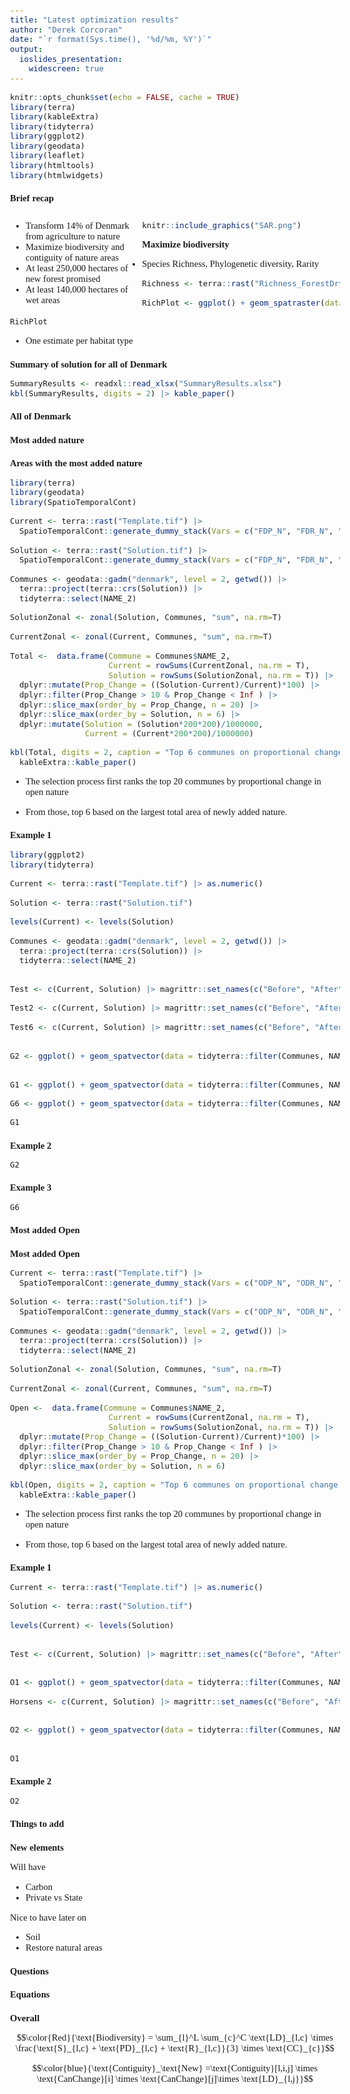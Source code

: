 ```yaml
---
title: "Latest optimization results"
author: "Derek Corcoran"
date: "`r format(Sys.time(), '%d/%m, %Y')`"
output:
  ioslides_presentation:
    widescreen: true
---
```



```r
knitr::opts_chunk$set(echo = FALSE, cache = TRUE)
library(terra)
library(kableExtra)
library(tidyterra)
library(ggplot2)
library(geodata)
library(leaflet)
library(htmltools)
library(htmlwidgets)
```

## Brief recap


<div style="float: left; width: 40%;">
* Transform 14% of Denmark from agriculture to nature
* Maximize biodiversity and contiguity of nature areas
* At least 250,000 hectares of new forest promised 
* At least 140,000 hectares of wet areas
</div>

<div style="float: right; width: 60%;">
```r
knitr::include_graphics("SAR.png")
```

</div>

## Maximize biodiversity


* Species Richness, Phylogenetic diversity, Rarity

```r
Richness <- terra::rast("Richness_ForestDryRich.tif")

RichPlot <- ggplot() + geom_spatraster(data = Richness) + scale_fill_wiki_c(trans = scales::log1p_trans(), breaks = c(0, 10, 100)) + labs(title ="Forest Dry Rich", caption = "Richness") + theme_bw()
```

```r
RichPlot
```


* One estimate per habitat type

## Summary of solution for all of Denmark

```r
SummaryResults <- readxl::read_xlsx("SummaryResults.xlsx")
kbl(SummaryResults, digits = 2) |> kable_paper()
```


## All of Denmark

<!-- Leaflet CSS and JavaScript -->
<link rel="stylesheet" href="http://cdn.leafletjs.com/leaflet-0.7.5/leaflet.css" />
<script src="http://cdn.leafletjs.com/leaflet-0.7.5/leaflet.js"></script>

<style>
    body, table, tr, td, th, div, h1, h2, input { font-family: "Calibri", "Trebuchet MS", "Ubuntu", Serif; font-size: 11pt; }
    #map { position:absolute; top:0; bottom:0; width:90%; } /* full size */
    .ctl {
        padding: 2px 10px 2px 10px;
        background: white;
        background: rgba(255,255,255,0.9);
        box-shadow: 0 0 15px rgba(0,0,0,0.2);
        border-radius: 5px;
        text-align: right;
    }
    .title {
        font-size: 18pt;
        font-weight: bold;
    }
    .src {
        font-size: 10pt;
    }
    .legend {
        background: white;
        padding: 6px 8px;
        font-size: 12px;
        line-height: 18px;
        color: #555;
    }
    .legend i {
        width: 18px;
        height: 18px;
        float: left;
        margin-right: 8px;
        opacity: 0.7;
    }
</style>

<div id="map"></div>

<script>
/* **** Leaflet **** */
var DarkMatter = L.tileLayer('https://cartodb-basemaps-{s}.global.ssl.fastly.net/dark_all/{z}/{x}/{y}.png', {
    attribution: '&copy; <a href="https://carto.com/attributions">CARTO</a>'
});

// Base layers
var osm = L.tileLayer('http://{s}.tile.osm.org/{z}/{x}/{y}.png', {attribution: '&copy; <a href="http://osm.org/copyright">OpenStreetMap</a> contributors'});

var cartodb = L.tileLayer('http://{s}.basemaps.cartocdn.com/light_all/{z}/{x}/{y}.png', {attribution: '&copy; <a href="http://www.openstreetmap.org/copyright">OpenStreetMap</a> contributors, &copy; <a href="http://cartodb.com/attributions">CartoDB</a>'});

// White background
var white = L.tileLayer("data:image/png;base64,iVBORw0KGgoAAAANSUhEUgAAAQAAAAEAAQMAAABmvDolAAAAA1BMVEX///+nxBvIAAAAH0lEQVQYGe3BAQ0AAADCIPunfg43YAAAAAAAAAAA5wIhAAAB9aK9BAAAAABJRU5ErkJggg==");

// Overlay layers (TMS)
var lyr = L.tileLayer('./{z}/{x}/{y}.png', {tms: true, opacity: 0.7, attribution: ""});

// Map
var map = L.map('map', {
    center: [56.08179712158155, 11.738158813369875],
    zoom: 20,
    minZoom: 7,
    maxZoom: 20,
    layers: [osm]
});

var basemaps = {
    "OpenStreetMap": osm, 
    "CartoDB Positron": cartodb, 
    "Dark matter": DarkMatter, 
    "Without background": white
};

var overlaymaps = {
    "Layer": lyr
};

// Title
var title = L.control();
title.onAdd = function(map) {
    this._div = L.DomUtil.create('div', 'ctl title');
    this.update();
    return this._div;
};
title.update = function(props) {
    this._div.innerHTML = "Sols";
};
title.addTo(map);

// Note
var src = 'Generated by <a href="http://www.klokan.cz/projects/gdal2tiles/">GDAL2Tiles</a>, Copyright &copy; 2008 <a href="http://www.klokan.cz/">Klokan Petr Pridal</a>,  <a href="http://www.gdal.org/">GDAL</a> &amp; <a href="http://www.osgeo.org/">OSGeo</a> <a href="http://code.google.com/soc/">GSoC</a>';
var note = L.control({position: 'bottomleft'});
note.onAdd = function(map) {
    this._div = L.DomUtil.create('div', 'ctl src');
    this.update();
    return this._div;
};
note.update = function(props) {
    this._div.innerHTML = src;
};
note.addTo(map);

// Add base layers with collapsible control enabled
L.control.layers(basemaps, overlaymaps, {collapsed: true}).addTo(map);

// Fit to overlay bounds (SW and NE points with (lat, lon))
map.fitBounds([[54.350986203547414, 15.597242237512058], [57.81260803961569, 7.879075389227694]]);


// Add color scale legend
var colorScale = ["#01665e", "#35978f", "#80cdc1", "#c7eae5", "#f6e8c3", "#dfc27d", "#bf812d", "#8c510a"];
var categories = ["FDP", "FDR", "FWP", "FWR", "ODP", "ODR", "OWP", "OWR"];

var legend = L.control({position: 'bottomright'});

legend.onAdd = function(map) {
    var div = L.DomUtil.create('div', 'legend');
    // Loop through categories and colors to generate labels
    for (var i = 0; i < categories.length; i++) {
        div.innerHTML +=
            '<i style="background:' + colorScale[i] + '"></i> ' +
            categories[i] + '<br>';
    }
    return div;
};

legend.addTo(map);
</script>


# Most added nature


## Areas with the most added nature

```r
library(terra)
library(geodata)
library(SpatioTemporalCont)

Current <- terra::rast("Template.tif") |>
  SpatioTemporalCont::generate_dummy_stack(Vars = c("FDP_N", "FDR_N", "FWP_N", "FWR_N", "ODP_N", "ODR_N", "OWP_N", "OWR_N "))

Solution <- terra::rast("Solution.tif") |>
  SpatioTemporalCont::generate_dummy_stack(Vars = c("FDP_N", "FDR_N", "FWP_N", "FWR_N", "ODP_N", "ODR_N", "OWP_N", "OWR_N "))

Communes <- geodata::gadm("denmark", level = 2, getwd()) |>
  terra::project(terra::crs(Solution)) |>
  tidyterra::select(NAME_2)

SolutionZonal <- zonal(Solution, Communes, "sum", na.rm=T)

CurrentZonal <- zonal(Current, Communes, "sum", na.rm=T)

Total <-  data.frame(Commune = Communes$NAME_2,
                     Current = rowSums(CurrentZonal, na.rm = T),
                     Solution = rowSums(SolutionZonal, na.rm = T)) |>
  dplyr::mutate(Prop_Change = ((Solution-Current)/Current)*100) |>
  dplyr::filter(Prop_Change > 10 & Prop_Change < Inf ) |>
  dplyr::slice_max(order_by = Prop_Change, n = 20) |>
  dplyr::slice_max(order_by = Solution, n = 6) |> 
  dplyr::mutate(Solution = (Solution*200*200)/1000000,
                Current = (Current*200*200)/1000000)
```

```r
kbl(Total, digits = 2, caption = "Top 6 communes on proportional change") |> 
  kableExtra::kable_paper()
```

* The selection process first ranks the top 20 communes by proportional change in open nature

* From those, top 6 based on the largest total area of newly added nature.

## Example 1

```r

library(ggplot2)
library(tidyterra)

Current <- terra::rast("Template.tif") |> as.numeric()

Solution <- terra::rast("Solution.tif")

levels(Current) <- levels(Solution)

Communes <- geodata::gadm("denmark", level = 2, getwd()) |>
  terra::project(terra::crs(Solution)) |>
  tidyterra::select(NAME_2)


Test <- c(Current, Solution) |> magrittr::set_names(c("Before", "After")) |> terra::crop(tidyterra::filter(Communes, NAME_2 == Total$Commune[1]))

Test2 <- c(Current, Solution) |> magrittr::set_names(c("Before", "After")) |> terra::crop(tidyterra::filter(Communes, NAME_2 == Total$Commune[2])) |> terra::mask(tidyterra::filter(Communes, NAME_2 == Total$Commune[2]))

Test6 <- c(Current, Solution) |> magrittr::set_names(c("Before", "After")) |> terra::crop(tidyterra::filter(Communes, NAME_2 == Total$Commune[6])) |> terra::mask(tidyterra::filter(Communes, NAME_2 == Total$Commune[6]))


G2 <- ggplot() + geom_spatvector(data = tidyterra::filter(Communes, NAME_2 == Total$Commune[2])) + geom_spatraster(data = Test2)+ scale_fill_manual(name = "Current", values =  c("white","#01665e", "#35978f", "#80cdc1", "#c7eae5", "#f6e8c3", "#dfc27d",
                                                                                                                                                                            "#bf812d", "#8c510a"), na.value = "#00000000") + theme_dark() + facet_wrap(~lyr) + ggtitle(Total$Commune[[2]])

G1 <- ggplot() + geom_spatvector(data = tidyterra::filter(Communes, NAME_2 == Total$Commune[1])) + geom_spatraster(data = Test)+ scale_fill_manual(name = "Current", values =  c("white","#01665e", "#35978f", "#80cdc1", "#c7eae5", "#f6e8c3", "#dfc27d","#bf812d", "#8c510a"), na.value = "#00000000") + theme_dark() + facet_wrap(~lyr) + ggtitle(Total$Commune[1])

G6 <- ggplot() + geom_spatvector(data = tidyterra::filter(Communes, NAME_2 == Total$Commune[6])) + geom_spatraster(data = Test6)+ scale_fill_manual(name = "Current", values =  c("white","#01665e", "#35978f", "#80cdc1", "#c7eae5", "#f6e8c3", "#dfc27d","#bf812d", "#8c510a"), na.value = "#00000000") + theme_dark() + facet_wrap(~lyr)+ ggtitle(Total$Commune[6])
```

```r
G1
```

## Example 2

```r
G2
```

## Example 3

```r
G6
```

# Most added Open

## Most added Open

```r
Current <- terra::rast("Template.tif") |>
  SpatioTemporalCont::generate_dummy_stack(Vars = c("ODP_N", "ODR_N", "OWP_N", "OWR_N "))

Solution <- terra::rast("Solution.tif") |>
  SpatioTemporalCont::generate_dummy_stack(Vars = c("ODP_N", "ODR_N", "OWP_N", "OWR_N "))

Communes <- geodata::gadm("denmark", level = 2, getwd()) |>
  terra::project(terra::crs(Solution)) |>
  tidyterra::select(NAME_2)

SolutionZonal <- zonal(Solution, Communes, "sum", na.rm=T)

CurrentZonal <- zonal(Current, Communes, "sum", na.rm=T)

Open <-  data.frame(Commune = Communes$NAME_2,
                     Current = rowSums(CurrentZonal, na.rm = T),
                     Solution = rowSums(SolutionZonal, na.rm = T)) |>
  dplyr::mutate(Prop_Change = ((Solution-Current)/Current)*100) |>
  dplyr::filter(Prop_Change > 10 & Prop_Change < Inf ) |>
  dplyr::slice_max(order_by = Prop_Change, n = 20) |>
  dplyr::slice_max(order_by = Solution, n = 6)
```

```r
kbl(Open, digits = 2, caption = "Top 6 communes on proportional change open nature") |> 
  kableExtra::kable_paper()
```


* The selection process first ranks the top 20 communes by proportional change in open nature

* From those, top 6 based on the largest total area of newly added nature.

## Example 1

```r
Current <- terra::rast("Template.tif") |> as.numeric()

Solution <- terra::rast("Solution.tif")

levels(Current) <- levels(Solution)


Test <- c(Current, Solution) |> magrittr::set_names(c("Before", "After")) |> terra::crop(tidyterra::filter(Communes, NAME_2 == Open$Commune[5])) |> terra::mask(tidyterra::filter(Communes, NAME_2 == Open$Commune[5]))


O1 <- ggplot() + geom_spatvector(data = tidyterra::filter(Communes, NAME_2 == Open$Commune[5])) + geom_spatraster(data = Test)+ scale_fill_manual(name = "Current", values =  c("white","#01665e", "#35978f", "#80cdc1", "#c7eae5", "#f6e8c3", "#dfc27d", "#bf812d", "#8c510a"), na.value = "#00000000") + theme_dark() + facet_wrap(~lyr) + ggtitle(Open$Commune[5])

Horsens <- c(Current, Solution) |> magrittr::set_names(c("Before", "After")) |> terra::crop(tidyterra::filter(Communes, NAME_2 == Open$Commune[4])) |> terra::mask(tidyterra::filter(Communes, NAME_2 == Open$Commune[4]))


O2 <- ggplot() + geom_spatvector(data = tidyterra::filter(Communes, NAME_2 == Open$Commune[4])) + geom_spatraster(data = Horsens)+ scale_fill_manual(name = "Current", values =  c("white","#01665e", "#35978f", "#80cdc1", "#c7eae5", "#f6e8c3", "#dfc27d",
                                                                                                                                                                          "#bf812d", "#8c510a"), na.value = "#00000000") + theme_dark() + facet_wrap(~lyr) + ggtitle(Open$Commune[4])
```


```r
O1
```

## Example 2

```r
O2
```

# Things to add

## New elements

Will have

* Carbon
* Private vs State

Nice to have later on

* Soil
* Restore natural areas

# Questions

# Equations

## Overall

$$\color{Red}{\text{Biodiversity} = \sum_{l}^L \sum_{c}^C \text{LD}_{l,c} \times \frac{\text{S}_{l,c} + \text{PD}_{l,c} + \text{R}_{l,c}}{3} \times \text{CC}_{c}}$$

$$\color{blue}{\text{Contiguity}_\text{New} =\text{Contiguity}[l,i,j] \times \text{CanChange}[i] \times \text{CanChange}[j]\times \text{LD}_{l,j}}$$



